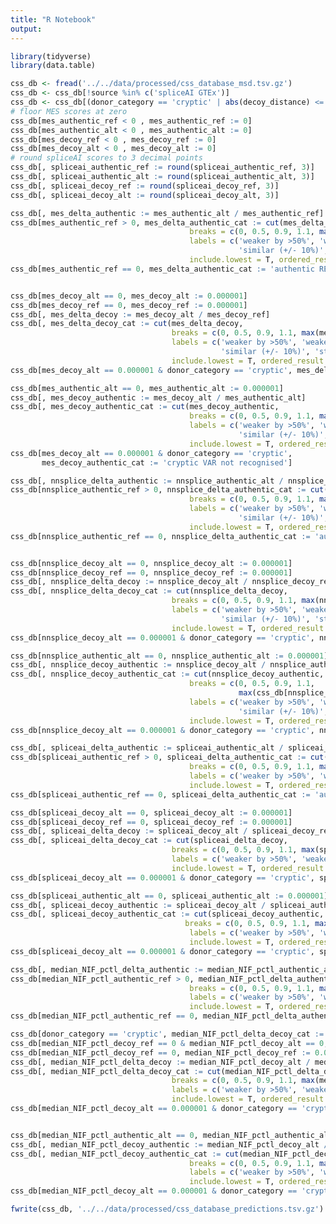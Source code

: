 ```yaml
---
title: "R Notebook"
output: 
---
```


```r
library(tidyverse)
library(data.table)
```

```r
css_db <- fread('../../data/processed/css_database_msd.tsv.gz')
css_db <- css_db[!source %in% c('spliceAI GTEx')]
css_db <- css_db[(donor_category == 'cryptic' | abs(decoy_distance) <= 250) & !is.na(mes_decoy_alt)]
# floor MES scores at zero
css_db[mes_authentic_ref < 0 , mes_authentic_ref := 0]
css_db[mes_authentic_alt < 0 , mes_authentic_alt := 0]
css_db[mes_decoy_ref < 0 , mes_decoy_ref := 0]
css_db[mes_decoy_alt < 0 , mes_decoy_alt := 0]
# round spliceAI scores to 3 decimal points
css_db[, spliceai_authentic_ref := round(spliceai_authentic_ref, 3)]
css_db[, spliceai_authentic_alt := round(spliceai_authentic_alt, 3)]
css_db[, spliceai_decoy_ref := round(spliceai_decoy_ref, 3)]
css_db[, spliceai_decoy_alt := round(spliceai_decoy_alt, 3)]
```

```r
css_db[, mes_delta_authentic := mes_authentic_alt / mes_authentic_ref]
css_db[mes_authentic_ref > 0, mes_delta_authentic_cat := cut(mes_delta_authentic, 
                                        breaks = c(0, 0.5, 0.9, 1.1, max(mes_delta_authentic)), 
                                        labels = c('weaker by >50%', 'weaker by 10-50%', 
                                                   'similar (+/- 10%)', 'stronger by >10%'), 
                                        include.lowest = T, ordered_result = F)]
css_db[mes_authentic_ref == 0, mes_delta_authentic_cat := 'authentic REF not recognised']


css_db[mes_decoy_alt == 0, mes_decoy_alt := 0.000001]
css_db[mes_decoy_ref == 0, mes_decoy_ref := 0.000001]
css_db[, mes_delta_decoy := mes_decoy_alt / mes_decoy_ref]
css_db[, mes_delta_decoy_cat := cut(mes_delta_decoy, 
                                    breaks = c(0, 0.5, 0.9, 1.1, max(mes_delta_decoy)), 
                                    labels = c('weaker by >50%', 'weaker by 10-50%', 
                                               'similar (+/- 10%)', 'stronger by >10%'), 
                                    include.lowest = T, ordered_result = F)]
css_db[mes_decoy_alt == 0.000001 & donor_category == 'cryptic', mes_delta_decoy_cat := 'cryptic VAR not recognised']

css_db[mes_authentic_alt == 0, mes_authentic_alt := 0.000001]
css_db[, mes_decoy_authentic := mes_decoy_alt / mes_authentic_alt]
css_db[, mes_decoy_authentic_cat := cut(mes_decoy_authentic, 
                                        breaks = c(0, 0.5, 0.9, 1.1, max(mes_decoy_authentic)), 
                                        labels = c('weaker by >50%', 'weaker by 10-50%', 
                                                   'similar (+/- 10%)', 'stronger by >10%'), 
                                        include.lowest = T, ordered_result = F)]
css_db[mes_decoy_alt == 0.000001 & donor_category == 'cryptic', 
       mes_decoy_authentic_cat := 'cryptic VAR not recognised']

```

```r
css_db[, nnsplice_delta_authentic := nnsplice_authentic_alt / nnsplice_authentic_ref]
css_db[nnsplice_authentic_ref > 0, nnsplice_delta_authentic_cat := cut(nnsplice_delta_authentic, 
                                        breaks = c(0, 0.5, 0.9, 1.1, max(nnsplice_delta_authentic)), 
                                        labels = c('weaker by >50%', 'weaker by 10-50%', 
                                                   'similar (+/- 10%)', 'stronger by >10%'),
                                        include.lowest = T, ordered_result = F)]
css_db[nnsplice_authentic_ref == 0, nnsplice_delta_authentic_cat := 'authentic REF not recognised']


css_db[nnsplice_decoy_alt == 0, nnsplice_decoy_alt := 0.000001]
css_db[nnsplice_decoy_ref == 0, nnsplice_decoy_ref := 0.000001]
css_db[, nnsplice_delta_decoy := nnsplice_decoy_alt / nnsplice_decoy_ref]
css_db[, nnsplice_delta_decoy_cat := cut(nnsplice_delta_decoy, 
                                    breaks = c(0, 0.5, 0.9, 1.1, max(nnsplice_delta_decoy)), 
                                    labels = c('weaker by >50%', 'weaker by 10-50%', 
                                               'similar (+/- 10%)', 'stronger by >10%'), 
                                    include.lowest = T, ordered_result = F)]
css_db[nnsplice_decoy_alt == 0.000001 & donor_category == 'cryptic', nnsplice_delta_decoy_cat := 'cryptic VAR not recognised']

css_db[nnsplice_authentic_alt == 0, nnsplice_authentic_alt := 0.000001]
css_db[, nnsplice_decoy_authentic := nnsplice_decoy_alt / nnsplice_authentic_alt]
css_db[, nnsplice_decoy_authentic_cat := cut(nnsplice_decoy_authentic, 
                                        breaks = c(0, 0.5, 0.9, 1.1, 
                                                   max(css_db[nnsplice_authentic_alt > 0]$nnsplice_decoy_authentic)), 
                                        labels = c('weaker by >50%', 'weaker by 10-50%', 
                                                   'similar (+/- 10%)', 'stronger by >10%'),
                                        include.lowest = T, ordered_result = F)]
css_db[nnsplice_decoy_alt == 0.000001 & donor_category == 'cryptic', nnsplice_decoy_authentic_cat := 'cryptic VAR not recognised']

```


```r

css_db[, spliceai_delta_authentic := spliceai_authentic_alt / spliceai_authentic_ref]
css_db[spliceai_authentic_ref > 0, spliceai_delta_authentic_cat := cut(spliceai_delta_authentic, 
                                        breaks = c(0, 0.5, 0.9, 1.1, max(spliceai_delta_authentic)), 
                                        labels = c('weaker by >50%', 'weaker by 10-50%', 'similar (+/- 10%)', 'stronger by >10%'),
                                        include.lowest = T, ordered_result = F)]
css_db[spliceai_authentic_ref == 0, spliceai_delta_authentic_cat := 'authentic REF not recognised']

css_db[spliceai_decoy_alt == 0, spliceai_decoy_alt := 0.000001]
css_db[spliceai_decoy_ref == 0, spliceai_decoy_ref := 0.000001]
css_db[, spliceai_delta_decoy := spliceai_decoy_alt / spliceai_decoy_ref]
css_db[, spliceai_delta_decoy_cat := cut(spliceai_delta_decoy, 
                                    breaks = c(0, 0.5, 0.9, 1.1, max(spliceai_delta_decoy)), 
                                    labels = c('weaker by >50%', 'weaker by 10-50%', 'similar (+/- 10%)', 'stronger by >10%'), 
                                    include.lowest = T, ordered_result = F)]
css_db[spliceai_decoy_alt == 0.000001 & donor_category == 'cryptic', spliceai_delta_decoy_cat := 'cryptic VAR not recognised']

css_db[spliceai_authentic_alt == 0, spliceai_authentic_alt := 0.000001]
css_db[, spliceai_decoy_authentic := spliceai_decoy_alt / spliceai_authentic_alt]
css_db[, spliceai_decoy_authentic_cat := cut(spliceai_decoy_authentic, 
                                       breaks = c(0, 0.5, 0.9, 1.1, max(css_db[spliceai_authentic_alt > 0]$spliceai_decoy_authentic)), 
                                        labels = c('weaker by >50%', 'weaker by 10-50%', 'similar (+/- 10%)', 'stronger by >10%'),
                                        include.lowest = T, ordered_result = F)]
css_db[spliceai_decoy_alt == 0.000001 & donor_category == 'cryptic', spliceai_decoy_authentic_cat := 'cryptic VAR not recognised']

```

```r
css_db[, median_NIF_pctl_delta_authentic := median_NIF_pctl_authentic_alt / median_NIF_pctl_authentic_ref]
css_db[median_NIF_pctl_authentic_ref > 0, median_NIF_pctl_delta_authentic_cat := cut(median_NIF_pctl_delta_authentic, 
                                        breaks = c(0, 0.5, 0.9, 1.1, max(median_NIF_pctl_delta_authentic)), 
                                        labels = c('weaker by >50%', 'weaker by 10-50%', 'similar (+/- 10%)', 'stronger by >10%'),
                                        include.lowest = T, ordered_result = F)]
css_db[median_NIF_pctl_authentic_ref == 0, median_NIF_pctl_delta_authentic_cat := 'authentic REF not recognised']

css_db[donor_category == 'cryptic', median_NIF_pctl_delta_decoy_cat := 'cryptic VAR not recognised']
css_db[median_NIF_pctl_decoy_ref == 0 & median_NIF_pctl_decoy_alt == 0, median_NIF_pctl_decoy_alt := 0.000001]
css_db[median_NIF_pctl_decoy_ref == 0, median_NIF_pctl_decoy_ref := 0.000001]
css_db[, median_NIF_pctl_delta_decoy := median_NIF_pctl_decoy_alt / median_NIF_pctl_decoy_ref]
css_db[, median_NIF_pctl_delta_decoy_cat := cut(median_NIF_pctl_delta_decoy, 
                                    breaks = c(0, 0.5, 0.9, 1.1, max(median_NIF_pctl_delta_decoy)), 
                                    labels = c('weaker by >50%', 'weaker by 10-50%', 'similar (+/- 10%)', 'stronger by >10%'), 
                                    include.lowest = T, ordered_result = F)]
css_db[median_NIF_pctl_decoy_alt == 0.000001 & donor_category == 'cryptic', median_NIF_pctl_delta_decoy_cat := 'cryptic VAR not recognised']


css_db[median_NIF_pctl_authentic_alt == 0, median_NIF_pctl_authentic_alt := 0.000001]
css_db[, median_NIF_pctl_decoy_authentic := median_NIF_pctl_decoy_alt / median_NIF_pctl_authentic_alt]
css_db[, median_NIF_pctl_decoy_authentic_cat := cut(median_NIF_pctl_decoy_authentic, 
                                        breaks = c(0, 0.5, 0.9, 1.1, max(css_db[median_NIF_pctl_authentic_alt > 0]$median_NIF_pctl_decoy_authentic)), 
                                        labels = c('weaker by >50%', 'weaker by 10-50%', 'similar (+/- 10%)', 'stronger by >10%'),
                                        include.lowest = T, ordered_result = F)]
css_db[median_NIF_pctl_decoy_alt == 0.000001 & donor_category == 'cryptic', median_NIF_pctl_decoy_authentic_cat := 'cryptic VAR not recognised']


```


```r
fwrite(css_db, '../../data/processed/css_database_predictions.tsv.gz')
```

